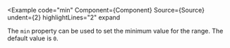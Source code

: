 
<Example
  code="min"
  Component={Component}
  Source={Source}
  undent={2}
  highlightLines="2"
  expand
>
  The `min` property can be used to set the minimum value for the range.
  The default value is `0`.
</Example>
